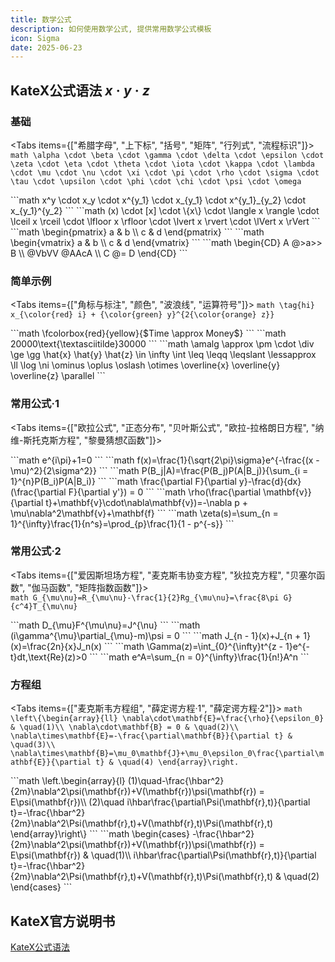```yaml
---
title: 数学公式
description: 如何使用数学公式, 提供常用数学公式模板
icon: Sigma
date: 2025-06-23
---
```



## KateX公式语法 $x·y·z$

### 基础

<Tabs items={["希腊字母", "上下标", "括号", "矩阵", "行列式", "流程标识"]}>
  <Tab value="希腊字母">
    ```math
    \alpha \cdot \beta \cdot \gamma \cdot \delta \cdot \epsilon \cdot \zeta \cdot \eta \cdot \theta \cdot \iota \cdot \kappa \cdot \lambda \cdot \mu \cdot \nu \cdot \xi \cdot \pi \cdot \rho \cdot \sigma \cdot \tau \cdot \upsilon \cdot \phi \cdot \chi \cdot \psi \cdot \omega
    ```
  </Tab>
  
  <Tab value="上下标">
    ```math
    x^y \cdot x_y \cdot x^{y_1} \cdot x_{y_1} \cdot x^{y_1}_{y_2} \cdot x_{y_1}^{y_2}
    ```
  </Tab>

  <Tab value="括号">
    ```math
    (x) \cdot [x] \cdot \{x\} \cdot \langle x \rangle \cdot \lceil x \rceil \cdot \lfloor x \rfloor \cdot \lvert x \rvert \cdot \lVert x \rVert
    ```
  </Tab>

  <Tab value="矩阵">
    ```math
    \begin{pmatrix}
    a & b \\
    c & d
    \end{pmatrix}
    ```
  </Tab>

  <Tab value="行列式">
    ```math
    \begin{vmatrix}
    a & b \\
    c & d 
    \end{vmatrix}
    ```
  </Tab>

  <Tab value="流程标识">
    ```math
    \begin{CD}
      A @>a>> B \\
    @VbVV @AAcA \\
      C @= D
    \end{CD}
    ```
  </Tab>
</Tabs>


### 简单示例

<Tabs items={["角标与标注", "颜色", "波浪线", "运算符号"]}>
  <Tab value="角标与标注">
    ```math
    \tag{hi} x_{\color{red} i} + {\color{green} y}^{2{\color{orange} z}}
    ```
  </Tab>

  <Tab value="颜色">
    ```math
    \fcolorbox{red}{yellow}{$Time \approx Money$}
    ```
  </Tab>

  <Tab value="波浪线">
    ```math
    20000\text{\textasciitilde}30000
    ```
  </Tab>

  <Tab value="运算符号">
    ```math
    \amalg \approx \pm \cdot \div \ge \gg \hat{x} \hat{y} \hat{z} \in \infty \int \leq \leqq \leqslant \lessapprox \ll \log \ni \ominus \oplus \oslash \otimes \overline{x} \overline{y} \overline{z} \parallel
    ```
  </Tab>
</Tabs>

### 常用公式·1

<Tabs items={["欧拉公式", "正态分布", "贝叶斯公式", "欧拉-拉格朗日方程", "纳维-斯托克斯方程", "黎曼猜想ζ函数"]}>

  <Tab value="欧拉公式">
    ```math
    e^{i\pi}+1=0
    ```
  </Tab>

  <Tab value="正态分布">
    ```math
    f(x)=\frac{1}{\sqrt{2\pi}\sigma}e^{-\frac{(x - \mu)^2}{2\sigma^2}}
    ```
  </Tab>

  <Tab value="贝叶斯公式">    
    ```math
    P(B_j|A)=\frac{P(B_j)P(A|B_j)}{\sum_{i = 1}^{n}P(B_i)P(A|B_i)}
    ```
  </Tab>

  <Tab value="欧拉-拉格朗日方程">     
    ```math
    \frac{\partial F}{\partial y}-\frac{d}{dx}(\frac{\partial F}{\partial y'}) = 0
    ```
  </Tab>

  <Tab value="纳维-斯托克斯方程"> 
    ```math
    \rho(\frac{\partial \mathbf{v}}{\partial t}+\mathbf{v}\cdot\nabla\mathbf{v})=-\nabla p + \mu\nabla^2\mathbf{v}+\mathbf{f}
    ```
  </Tab>

  <Tab value="黎曼猜想ζ函数">     
    ```math
    \zeta(s)=\sum_{n = 1}^{\infty}\frac{1}{n^s}=\prod_{p}\frac{1}{1 - p^{-s}}
    ```
  </Tab>

</Tabs>

### 常用公式·2

<Tabs items={["爱因斯坦场方程", "麦克斯韦协变方程", "狄拉克方程", "贝塞尔函数", "伽马函数", "矩阵指数函数"]}>
  <Tab value="爱因斯坦场方程">        
    ```math
    G_{\mu\nu}=R_{\mu\nu}-\frac{1}{2}Rg_{\mu\nu}=\frac{8\pi G}{c^4}T_{\mu\nu}
    ```
  </Tab>

  <Tab value="麦克斯韦协变方程">      
    ```math
    D_{\mu}F^{\mu\nu}=J^{\nu}
    ```
  </Tab>

  <Tab value="狄拉克方程">  
    ```math
    (i\gamma^{\mu}\partial_{\mu}-m)\psi = 0
    ```
  </Tab>

  <Tab value="贝塞尔函数">    
    ```math
    J_{n - 1}(x)+J_{n + 1}(x)=\frac{2n}{x}J_n(x)
    ```
  </Tab>

  <Tab value="伽马函数">      
    ```math
    \Gamma(z)=\int_{0}^{\infty}t^{z - 1}e^{-t}dt,\text{Re}(z)>0
    ```
  </Tab>

  <Tab value="矩阵指数函数">        
    ```math
    e^A=\sum_{n = 0}^{\infty}\frac{1}{n!}A^n
    ```
  </Tab>
</Tabs>

### 方程组

<Tabs items={["麦克斯韦方程组", "薛定谔方程·1", "薛定谔方程·2"]}>
  <Tab value="麦克斯韦方程组">
    ```math
    \left\{\begin{array}{ll}
    \nabla\cdot\mathbf{E}=\frac{\rho}{\epsilon_0} & \quad(1)\\
    \nabla\cdot\mathbf{B} = 0 & \quad(2)\\
    \nabla\times\mathbf{E}=-\frac{\partial\mathbf{B}}{\partial t} & \quad(3)\\
    \nabla\times\mathbf{B}=\mu_0\mathbf{J}+\mu_0\epsilon_0\frac{\partial\mathbf{E}}{\partial t} & \quad(4)
    \end{array}\right.
    ```
  </Tab>

  <Tab value="薛定谔方程·1">
    ```math
    \left.\begin{array}{l}
    (1)\quad-\frac{\hbar^2}{2m}\nabla^2\psi(\mathbf{r})+V(\mathbf{r})\psi(\mathbf{r}) = E\psi(\mathbf{r})\\
    (2)\quad i\hbar\frac{\partial\Psi(\mathbf{r},t)}{\partial t}=-\frac{\hbar^2}{2m}\nabla^2\Psi(\mathbf{r},t)+V(\mathbf{r},t)\Psi(\mathbf{r},t)  
    \end{array}\right\}
    ```
  </Tab>

  <Tab value="薛定谔方程·2">
    ```math
    \begin{cases}
    -\frac{\hbar^2}{2m}\nabla^2\psi(\mathbf{r})+V(\mathbf{r})\psi(\mathbf{r}) = E\psi(\mathbf{r}) & \quad(1)\\
    i\hbar\frac{\partial\Psi(\mathbf{r},t)}{\partial t}=-\frac{\hbar^2}{2m}\nabla^2\Psi(\mathbf{r},t)+V(\mathbf{r},t)\Psi(\mathbf{r},t) & \quad(2)
    \end{cases}
    ```
  </Tab>
</Tabs>

## KateX官方说明书
[KateX公式语法](https://katex.org/docs/supported.html)